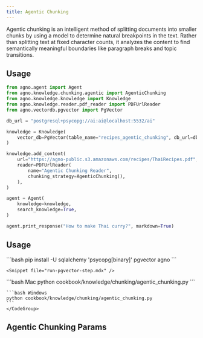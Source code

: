```yaml
---
title: Agentic Chunking
---
```


Agentic chunking is an intelligent method of splitting documents into smaller chunks by using a model to determine natural breakpoints in the text. Rather than splitting text at fixed character counts, it analyzes the content to find semantically meaningful boundaries like paragraph breaks and topic transitions.

## Usage

```python
from agno.agent import Agent
from agno.knowledge.chunking.agentic import AgenticChunking
from agno.knowledge.knowledge import Knowledge
from agno.knowledge.reader.pdf_reader import PDFUrlReader
from agno.vectordb.pgvector import PgVector

db_url = "postgresql+psycopg://ai:ai@localhost:5532/ai"

knowledge = Knowledge(
    vector_db=PgVector(table_name="recipes_agentic_chunking", db_url=db_url),
)

knowledge.add_content(
    url="https://agno-public.s3.amazonaws.com/recipes/ThaiRecipes.pdf",
    reader=PDFUrlReader(
        name="Agentic Chunking Reader",
        chunking_strategy=AgenticChunking(),
    ),
)

agent = Agent(
    knowledge=knowledge,
    search_knowledge=True,
)

agent.print_response("How to make Thai curry?", markdown=True)
```


## Usage

<Steps>
  <Snippet file="create-venv-step.mdx" />

  <Step title="Install libraries">
    ```bash
    pip install -U sqlalchemy 'psycopg[binary]' pgvector agno
    ```
  </Step>

    <Snippet file="run-pgvector-step.mdx" />

  <Step title="Run Agent">
    <CodeGroup>
    ```bash Mac
    python cookbook/knowledge/chunking/agentic_chunking.py
    ```

    ```bash Windows
    python cookbook/knowledge/chunking/agentic_chunking.py 
    ```
    </CodeGroup>
  </Step>
</Steps>

## Agentic Chunking Params

<Snippet file="chunking-agentic.mdx" />
